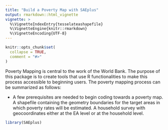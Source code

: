 ```yaml
---
title: "Build a Poverty Map with SAEplus"
output: rmarkdown::html_vignette
vignette: >
  %\VignetteIndexEntry{tesselateashapefile}
  %\VignetteEngine{knitr::rmarkdown}
  %\VignetteEncoding{UTF-8}
---
```


```r
knitr::opts_chunk$set(
  collapse = TRUE,
  comment = "#>"
)
```

Poverty Mapping is central to the work of the World Bank. The purpose of this package is to create tools that use R functionalities to make this process accessible to beginning users. The poverty mapping process can be summarized as follows: 

- A few prerequisites are needed to begin coding towards a poverty map. A shapefile containing the geometry boundaries for the target areas in which poverty rates will be estimated. A household survey with geocoordinates either at the EA level or at the household level.
```r
library(SAEplus)

```

